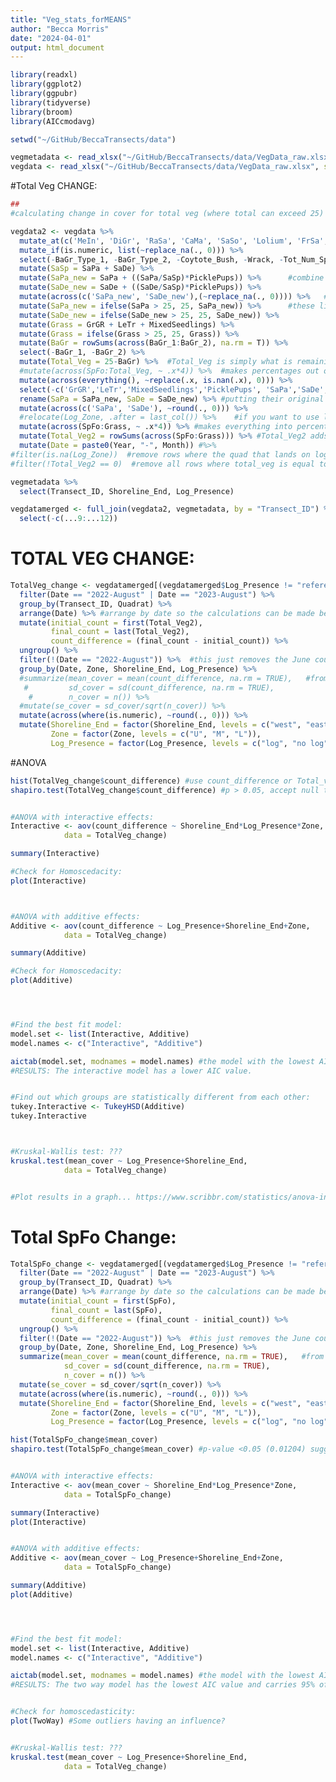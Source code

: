 ```yaml
---
title: "Veg_stats_forMEANS"
author: "Becca Morris"
date: "2024-04-01"
output: html_document
---
```

```r
library(readxl)
library(ggplot2)
library(ggpubr)
library(tidyverse)
library(broom)
library(AICcmodavg)
```

```r
setwd("~/GitHub/BeccaTransects/data")

vegmetadata <- read_xlsx("~/GitHub/BeccaTransects/data/VegData_raw.xlsx", sheet = "Metadata")
vegdata <- read_xlsx("~/GitHub/BeccaTransects/data/VegData_raw.xlsx", sheet = "Data_2")
```

#Total Veg CHANGE:
```r
##
#calculating change in cover for total veg (where total can exceed 25) and then the mean change for each zone, shoreline end, and log presence:

vegdata2 <- vegdata %>% 
  mutate_at(c('MeIn', 'DiGr', 'RaSa', 'CaMa', 'SaSo', 'Lolium', 'FrSa', 'Fabiaceae','Vicia', 'Sonc', 'Xant', 'LeTr', 'Ranunculus', 'Taraxacum', 'Coytote_Bush','BoMa', 'DiSp', 'AtPx', 'PoAr', 'AcMa', 'GrSt', 'MixedSeedlings','GrGR', 'Melilotus', 'MePo'), as.numeric) %>% 
  mutate_if(is.numeric, list(~replace_na(., 0))) %>%
  select(-BaGr_Type_1, -BaGr_Type_2, -Coytote_Bush, -Wrack, -Tot_Num_Species, -Shoot_Density, -Length_centimeters, -Patch_Type) %>% 
  mutate(SaSp = SaPa + SaDe) %>% 
  mutate(SaPa_new = SaPa + ((SaPa/SaSp)*PicklePups)) %>%      #combine and distribute picklepup category amongst the two species
  mutate(SaDe_new = SaDe + ((SaDe/SaSp)*PicklePups)) %>% 
  mutate(across(c('SaPa_new', 'SaDe_new'),(~replace_na(., 0)))) %>%   #where the calculations above = 0, R was turning them into NaN's
  mutate(SaPa_new = ifelse(SaPa > 25, 25, SaPa_new)) %>%      #these lines tell it where these columns exceed 25 quad's, to just set them = to 25
  mutate(SaDe_new = ifelse(SaDe_new > 25, 25, SaDe_new)) %>% 
  mutate(Grass = GrGR + LeTr + MixedSeedlings) %>% 
  mutate(Grass = ifelse(Grass > 25, 25, Grass)) %>% 
  mutate(BaGr = rowSums(across(BaGr_1:BaGr_2), na.rm = T)) %>% 
  select(-BaGr_1, -BaGr_2) %>% 
  mutate(Total_Veg = 25-BaGr) %>%  #Total_Veg is simply what is remaining after subtracting the bare ground
  #mutate(across(SpFo:Total_Veg, ~ .x*4)) %>%  #makes percentages out of the counts
  mutate(across(everything(), ~replace(.x, is.nan(.x), 0))) %>%
  select(-c('GrGR','LeTr','MixedSeedlings','PicklePups', 'SaPa','SaDe','SaSp')) %>% #removed SaSp column so it would not be counted as part of 'Total_Veg2' column in addition to the SaPa and SaDe columns
  rename(SaPa = SaPa_new, SaDe = SaDe_new) %>% #putting their original names back after the calculation above
  mutate(across(c('SaPa', 'SaDe'), ~round(., 0))) %>% 
  #relocate(Log_Zone, .after = last_col()) %>%    #if you want to use log zone you need to upload the vegdata spreadsheet using the Data_2_LZ sheet.
  mutate(across(SpFo:Grass, ~ .x*4)) %>% #makes everything into percentages
  mutate(Total_Veg2 = rowSums(across(SpFo:Grass))) %>% #Total_Veg2 adds all the total quadrants each species is present in and combining them all into one total count (can exceed 100)
  mutate(Date = paste0(Year, "-", Month)) #%>% 
#filter(is.na(Log_Zone))  #remove rows where the quad that lands on log and the one quad that lands above and below are marked as "R" for remove
#filter(!Total_Veg2 == 0)  #remove all rows where total_veg is equal to 0

vegmetadata %>% 
  select(Transect_ID, Shoreline_End, Log_Presence)

vegdatamerged <- full_join(vegdata2, vegmetadata, by = "Transect_ID") %>% 
  select(-c(...9:...12)) 
```


# TOTAL VEG CHANGE:
```r
TotalVeg_change <- vegdatamerged[(vegdatamerged$Log_Presence != "reference"),] %>% #remove reference logs from calculation
  filter(Date == "2022-August" | Date == "2023-August") %>%
  group_by(Transect_ID, Quadrat) %>% 
  arrange(Date) %>% #arrange by date so the calculations can be made below
  mutate(initial_count = first(Total_Veg2),
         final_count = last(Total_Veg2),
         count_difference = (final_count - initial_count)) %>%
  ungroup() %>% 
  filter(!(Date == "2022-August")) %>%  #this just removes the June count_difference data bc it is a repeat for the august data and we only need one calculation
  group_by(Date, Zone, Shoreline_End, Log_Presence) %>% 
  #summarize(mean_cover = mean(count_difference, na.rm = TRUE),   #from here down you calculate summary statistics
   #         sd_cover = sd(count_difference, na.rm = TRUE),
    #        n_cover = n()) %>% 
  #mutate(se_cover = sd_cover/sqrt(n_cover)) %>% 
  mutate(across(where(is.numeric), ~round(., 0))) %>% 
  mutate(Shoreline_End = factor(Shoreline_End, levels = c("west", "east")),
         Zone = factor(Zone, levels = c("U", "M", "L")),
         Log_Presence = factor(Log_Presence, levels = c("log", "no log")))
```

#ANOVA
```r
hist(TotalVeg_change$count_difference) #use count_difference or Total_veg2?
shapiro.test(TotalVeg_change$count_difference) #p > 0.05, accept null that samples come from a normal distribution. Normal when using count_difference but not if you use Total_Veg2.


#ANOVA with interactive effects:
Interactive <- aov(count_difference ~ Shoreline_End*Log_Presence*Zone,
            data = TotalVeg_change)

summary(Interactive)

#Check for Homoscedacity:
plot(Interactive)



#ANOVA with additive effects:
Additive <- aov(count_difference ~ Log_Presence+Shoreline_End+Zone,
            data = TotalVeg_change)

summary(Additive)

#Check for Homoscedacity:
plot(Additive)




#Find the best fit model:
model.set <- list(Interactive, Additive)
model.names <- c("Interactive", "Additive")

aictab(model.set, modnames = model.names) #the model with the lowest AIC value is the best fit for the data
#RESULTS: The interactive model has a lower AIC value.


#Find out which groups are statistically different from each other:
tukey.Interactive <- TukeyHSD(Additive)
tukey.Interactive



#Kruskal-Wallis test: ???
kruskal.test(mean_cover ~ Log_Presence+Shoreline_End,
            data = TotalVeg_change)


#Plot results in a graph... https://www.scribbr.com/statistics/anova-in-r/
```


# Total SpFo Change:
```r
TotalSpFo_change <- vegdatamerged[(vegdatamerged$Log_Presence != "reference"),] %>% #remove reference logs from calculation
  filter(Date == "2022-August" | Date == "2023-August") %>%
  group_by(Transect_ID, Quadrat) %>% 
  arrange(Date) %>% #arrange by date so the calculations can be made below
  mutate(initial_count = first(SpFo),
         final_count = last(SpFo),
         count_difference = (final_count - initial_count)) %>%
  ungroup() %>% 
  filter(!(Date == "2022-August")) %>%  #this just removes the June count_difference data bc it is a repeat for the august data and we only need one calculation
  group_by(Date, Zone, Shoreline_End, Log_Presence) %>% 
  summarize(mean_cover = mean(count_difference, na.rm = TRUE),   #from here down you calculate summary statistics
            sd_cover = sd(count_difference, na.rm = TRUE),
            n_cover = n()) %>% 
  mutate(se_cover = sd_cover/sqrt(n_cover)) %>% 
  mutate(across(where(is.numeric), ~round(., 0))) %>% 
  mutate(Shoreline_End = factor(Shoreline_End, levels = c("west", "east")),
         Zone = factor(Zone, levels = c("U", "M", "L")),
         Log_Presence = factor(Log_Presence, levels = c("log", "no log")))
```
```r
hist(TotalSpFo_change$mean_cover)
shapiro.test(TotalSpFo_change$mean_cover) #p-value <0.05 (0.01204) suggesting a non-normal distribution. p > 0.05, accept null that samples come from a normal distribution.


#ANOVA with interactive effects:
Interactive <- aov(mean_cover ~ Shoreline_End*Log_Presence*Zone,
            data = TotalSpFo_change)

summary(Interactive)
plot(Interactive)


#ANOVA with additive effects:
Additive <- aov(mean_cover ~ Log_Presence+Shoreline_End+Zone,
            data = TotalSpFo_change)

summary(Additive)
plot(Additive)




#Find the best fit model:
model.set <- list(Interactive, Additive)
model.names <- c("Interactive", "Additive")

aictab(model.set, modnames = model.names) #the model with the lowest AIC value is the best fit for the data
#RESULTS: The two way model has the lowest AIC value and carries 95% of the AIC weight, which means it explains 95% of the total variation in the dependent variable that can be explained by both models.


#Check for homoscedasticity:
plot(TwoWay) #Some outliers having an influence?


#Kruskal-Wallis test: ???
kruskal.test(mean_cover ~ Log_Presence+Shoreline_End,
            data = TotalVeg_change)
```

